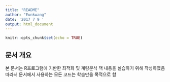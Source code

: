 ```yaml
---
title: "README"
author: "Eunkwang"
date: '2017 7 9 '
output: html_document
---
```


```r
knitr::opts_chunk$set(echo = TRUE)
```
## 문서 개요

본 문서는 R프로그램에 기반한 최적화 및 계량분석 책 내용을 실습하기 위해 작성하였음    
따라서 문서에서 사용하는 모든 코드는 학습만을 목적으로 함
